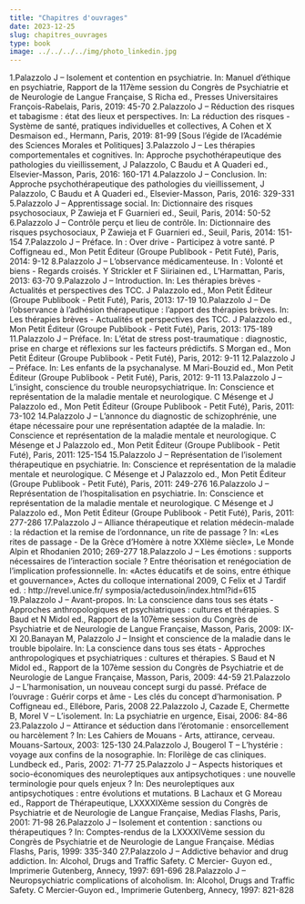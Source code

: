 ```yaml
---
title: "Chapitres d'ouvrages"
date: 2023-12-25
slug: chapitres_ouvrages  
type: book
image: ../../../../img/photo_linkedin.jpg
---
```


1.Palazzolo J – Isolement et contention en psychiatrie. In: Manuel d’éthique en psychiatrie, Rapport de la
117ème session du Congrès de Psychiatrie et de Neurologie de Langue Française, S Richa ed.,
Presses Universitaires François-Rabelais, Paris, 2019: 45-70
2.Palazzolo J – Réduction des risques et tabagisme : état des lieux et perspectives. In: La réduction des
risques - Système de santé, pratiques individuelles et collectives, A Cohen et X Desmaison ed.,
Hermann, Paris, 2019: 81-99 [Sous l’égide de l’Académie des Sciences Morales et Politiques]
3.Palazzolo J – Les thérapies comportementales et cognitives. In: Approche psychothérapeutique des
pathologies du vieillissement, J Palazzolo, C Baudu et A Quaderi ed., Elsevier-Masson, Paris, 2016:
160-171
4.Palazzolo J – Conclusion. In: Approche psychothérapeutique des pathologies du vieillissement, J
Palazzolo, C Baudu et A Quaderi ed., Elsevier-Masson, Paris, 2016: 329-331
5.Palazzolo J – Apprentissage social. In: Dictionnaire des risques psychosociaux, P Zawieja et F Guarnieri
ed., Seuil, Paris, 2014: 50-52
6.Palazzolo J – Contrôle perçu et lieu de contrôle. In: Dictionnaire des risques psychosociaux, P Zawieja et
F Guarnieri ed., Seuil, Paris, 2014: 151-154
7.Palazzolo J – Préface. In : Over drive - Participez à votre santé. P Coffigneau ed., Mon Petit Éditeur
(Groupe Publibook - Petit Futé), Paris, 2014: 9-12
8.Palazzolo J – L’observance médicamenteuse. In : Volonté et biens - Regards croisés. Y Strickler et F
Siiriainen ed., L’Harmattan, Paris, 2013: 63-70
9.Palazzolo J – Introduction. In: Les thérapies brèves - Actualités et perspectives des TCC. J Palazzolo ed.,
Mon Petit Éditeur (Groupe Publibook - Petit Futé), Paris, 2013: 17-19
10.Palazzolo J – De l’observance à l’adhésion thérapeutique : l’apport des thérapies brèves. In: Les
thérapies brèves - Actualités et perspectives des TCC. J Palazzolo ed., Mon Petit Éditeur (Groupe
Publibook - Petit Futé), Paris, 2013: 175-189
11.Palazzolo J – Préface. In: L’état de stress post-traumatique : diagnostic, prise en charge et réflexions sur les facteurs prédictifs. S Morgan ed., Mon Petit Éditeur (Groupe Publibook - Petit Futé), Paris, 2012:
9-11
12.Palazzolo J – Préface. In: Les enfants de la psychanalyse. M Mari-Bouzid ed., Mon Petit Éditeur (Groupe
Publibook - Petit Futé), Paris, 2012: 9-11
13.Palazzolo J – L’insight, conscience du trouble neuropsychiatrique. In: Conscience et représentation de la
maladie mentale et neurologique. C Mésenge et J Palazzolo ed., Mon Petit Éditeur (Groupe Publibook
- Petit Futé), Paris, 2011: 73-102
14.Palazzolo J – L’annonce du diagnostic de schizophrénie, une étape nécessaire pour une représentation
adaptée de la maladie. In: Conscience et représentation de la maladie mentale et neurologique. C Mésenge et J Palazzolo ed., Mon Petit Éditeur (Groupe Publibook - Petit Futé), Paris, 2011: 125-154
15.Palazzolo J – Représentation de l’isolement thérapeutique en psychiatrie. In: Conscience et
représentation de la maladie mentale et neurologique. C Mésenge et J Palazzolo ed., Mon Petit Éditeur (Groupe Publibook - Petit Futé), Paris, 2011: 249-276
16.Palazzolo J – Représentation de l’hospitalisation en psychiatrie. In: Conscience et représentation de la
maladie mentale et neurologique. C Mésenge et J Palazzolo ed., Mon Petit Éditeur (Groupe Publibook
- Petit Futé), Paris, 2011: 277-286
17.Palazzolo J – Alliance thérapeutique et relation médecin-malade : la rédaction et la remise de
l’ordonnance, un rite de passage ? In: «Les rites de passage - De la Grèce d’Homère à notre XXIème
siècle», Le Monde Alpin et Rhodanien 2010; 269-277
18.Palazzolo J – Les émotions : supports nécessaires de l’interaction sociale ? Entre théorisation et
renégociation de l’implication professionnelle. In: «Actes éducatifs et de soins, entre éthique et
gouvernance», Actes du colloque international 2009, C Felix et J Tardif ed. : http://revel.unice.fr/
symposia/actedusoin/index.html?id=615
19.Palazzolo J – Avant-propos. In: La conscience dans tous ses états - Approches anthropologiques et
psychiatriques : cultures et thérapies. S Baud et N Midol ed., Rapport de la 107ème session du
Congrès de Psychiatrie et de Neurologie de Langue Française, Masson, Paris, 2009: IX-XI
20.Banayan M, Palazzolo J – Insight et conscience de la maladie dans le trouble bipolaire. In: La
conscience dans tous ses états - Approches anthropologiques et psychiatriques : cultures et
thérapies. S Baud et N Midol ed., Rapport de la 107ème session du Congrès de Psychiatrie et de
Neurologie de Langue Française, Masson, Paris, 2009: 44-59
21.Palazzolo J – L’harmonisation, un nouveau concept surgi du passé. Préface de l’ouvrage : Guérir corps
et âme - Les clés du concept d’harmonisation. P Coffigneau ed., Ellébore, Paris, 2008
22.Palazzolo J, Cazade E, Chermette B, Morel V – L’isolement. In: La psychiatrie en urgence, Eisai, 2006:
84-86
23.Palazzolo J – Attirance et séduction dans l’érotomanie : ensorcellement ou harcèlement ? In: Les
Cahiers de Mouans - Arts, attirance, cerveau. Mouans-Sartoux, 2003: 125-130
24.Palazzolo J, Bougerol T – L’hystérie : voyage aux confins de la nosographie. In: Florilège de cas
cliniques. Lundbeck ed., Paris, 2002: 71-77
25.Palazzolo J – Aspects historiques et socio-économiques des neuroleptiques aux antipsychotiques : une
nouvelle terminologie pour quels enjeux ? In: Des neuroleptiques aux antipsychotiques : entre
évolutions et mutations. B Lachaux et G Moreau ed., Rapport de Thérapeutique, LXXXXIXème session
du Congrès de Psychiatrie et de Neurologie de Langue Française, Medias Flashs, Paris, 2001: 71-98
26.Palazzolo J – Isolement et contention : sanctions ou thérapeutiques ? In: Comptes-rendus de la
LXXXXIVème session du Congrès de Psychiatrie et de Neurologie de Langue Française. Médias
Flashs, Paris, 1999: 335-340
27.Palazzolo J – Addictive behavior and drug addiction. In: Alcohol, Drugs and Traffic Safety. C Mercier-
Guyon ed., Imprimerie Gutenberg, Annecy, 1997: 691-696
28.Palazzolo J – Neuropsychiatric complications of alcoholism. In: Alcohol, Drugs and Traffic Safety. C
Mercier-Guyon ed., Imprimerie Gutenberg, Annecy, 1997: 821-828
